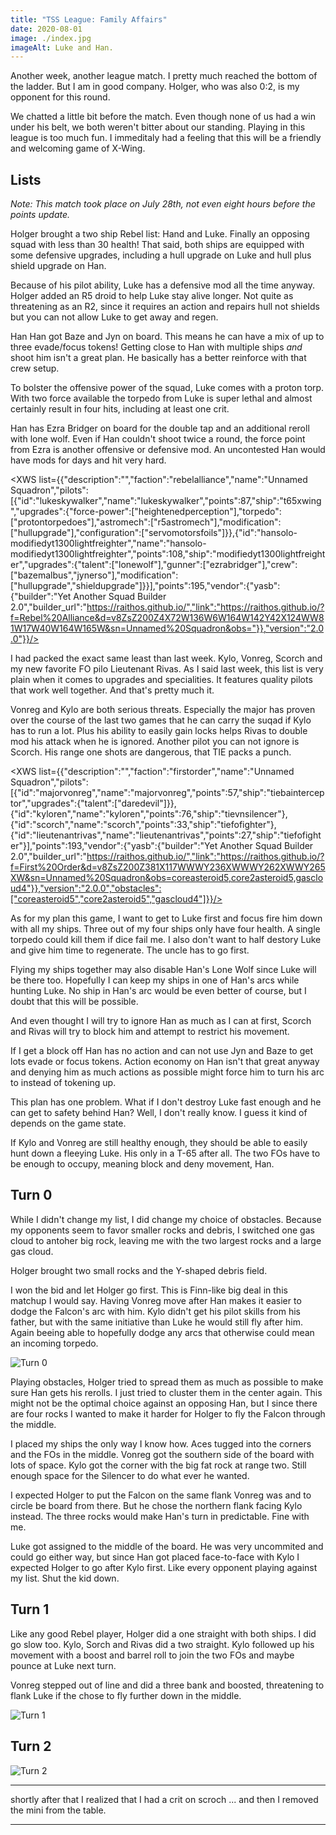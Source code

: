 ```yaml
---
title: "TSS League: Family Affairs"
date: 2020-08-01
image: ./index.jpg
imageAlt: Luke and Han.
---
```


Another week, another league match. I pretty much reached the bottom of the ladder. But I am in good company. Holger, who was also 0:2, is my opponent for this round.

We chatted a little bit before the match. Even though none of us had a win under his belt, we both weren't bitter about our standing. Playing in this league is too much fun. I immeditaly had a feeling that this will be a friendly and welcoming game of X-Wing.

## Lists

*Note: This match took place on July 28th, not even eight hours before the points update.*

Holger brought a two ship Rebel list: Hand and Luke. Finally an opposing squad with less than 30 health! That said, both ships are equipped with some defensive upgrades, including a hull upgrade on Luke and hull plus shield upgrade on Han.

Because of his pilot ability, Luke has a defensive mod all the time anyway. Holger added an R5 droid to help Luke stay alive longer. Not quite as threatening as an R2, since it requires an action and repairs hull not shields but you can not allow Luke to get away and regen.

Han Han got Baze and Jyn on board. This means he can have a mix of up to three evade/focus tokens! Getting close to Han with multiple ships *and* shoot him isn't a great plan. He basically has a better reinforce with that crew setup.

To bolster the offensive power of the squad, Luke comes with a proton torp. With two force available the torpedo from Luke is super lethal and almost certainly result in four hits, including at least one crit.

Han has Ezra Bridger on board for the double tap and an additional reroll with lone wolf. Even if Han couldn't shoot twice a round, the force point from Ezra is another offensive or defensive mod. An uncontested Han would have mods for days and hit very hard.

<XWS list={{"description":"","faction":"rebelalliance","name":"Unnamed Squadron","pilots":[{"id":"lukeskywalker","name":"lukeskywalker","points":87,"ship":"t65xwing","upgrades":{"force-power":["heightenedperception"],"torpedo":["protontorpedoes"],"astromech":["r5astromech"],"modification":["hullupgrade"],"configuration":["servomotorsfoils"]}},{"id":"hansolo-modifiedyt1300lightfreighter","name":"hansolo-modifiedyt1300lightfreighter","points":108,"ship":"modifiedyt1300lightfreighter","upgrades":{"talent":["lonewolf"],"gunner":["ezrabridger"],"crew":["bazemalbus","jynerso"],"modification":["hullupgrade","shieldupgrade"]}}],"points":195,"vendor":{"yasb":{"builder":"Yet Another Squad Builder 2.0","builder_url":"https://raithos.github.io/","link":"https://raithos.github.io/?f=Rebel%20Alliance&d=v8ZsZ200Z4X72W136W6W164W142Y42X124WW81W17W40W164W165W&sn=Unnamed%20Squadron&obs="}},"version":"2.0.0"}}/>

I had packed the exact same least than last week. Kylo, Vonreg, Scorch and my new favorite FO pilo Lieutenant Rivas. As I said last week, this list is very plain when it comes to upgrades and specialities. It features quality pilots that work well together. And that's pretty much it.

Vonreg and Kylo are both serious threats. Especially the major has proven over the course of the last two games that he can carry the suqad if Kylo has to run a lot. Plus his ability to easily gain locks helps Rivas to double mod his attack when he is ignored. Another pilot you can not ignore is Scorch. His range one shots are dangerous, that TIE packs a punch.

<XWS list={{"description":"","faction":"firstorder","name":"Unnamed Squadron","pilots":[{"id":"majorvonreg","name":"majorvonreg","points":57,"ship":"tiebainterceptor","upgrades":{"talent":["daredevil"]}},{"id":"kyloren","name":"kyloren","points":76,"ship":"tievnsilencer"},{"id":"scorch","name":"scorch","points":33,"ship":"tiefofighter"},{"id":"lieutenantrivas","name":"lieutenantrivas","points":27,"ship":"tiefofighter"}],"points":193,"vendor":{"yasb":{"builder":"Yet Another Squad Builder 2.0","builder_url":"https://raithos.github.io/","link":"https://raithos.github.io/?f=First%20Order&d=v8ZsZ200Z381X117WWWY236XWWWY262XWWY265XW&sn=Unnamed%20Squadron&obs=coreasteroid5,core2asteroid5,gascloud4"}},"version":"2.0.0","obstacles":["coreasteroid5","core2asteroid5","gascloud4"]}}/>

As for my plan this game, I want to get to Luke first and focus fire him down with all my ships. Three out of my four ships only have four health. A single torpedo could kill them if dice fail me. I also don't want to half destory Luke and give him time to regenerate. The uncle has to go first.

Flying my ships together may also disable Han's Lone Wolf since Luke will be there too. Hopefully I can keep my ships in one of Han's arcs while hunting Luke. No ship in Han's arc would be even better of course, but I doubt that this will be possible.

And even thought I will try to ignore Han as much as I can at first, Scorch and Rivas will try to block him and attempt to restrict his movement.

If I get a block off Han has no action and can not use Jyn and Baze to get lots evade or focus tokens. Action economy on Han isn't that great anyway and denying him as much actions as possible might force him to turn his arc to instead of tokening up.

This plan has one problem. What if I don't destroy Luke fast enough and he can get to safety behind Han? Well, I don't really know. I guess it kind of depends on the game state.

If Kylo and Vonreg are still healthy enough, they should be able to easily hunt down a fleeying Luke. His only in a T-65 after all. The two FOs have to be enough to occupy, meaning block and deny movement, Han.

## Turn 0

While I didn't change my list, I did change my choice of obstacles. Because my opponents seem to favor smaller rocks and debris, I switched one gas cloud to antoher big rock, leaving me with the two largest rocks and a large gas cloud.

Holger brought two small rocks and the Y-shaped debris field.

I won the bid and let Holger go first. This is Finn-like big deal in this matchup I would say. Having Vonreg move after Han makes it easier to dodge the Falcon's arc with him. Kylo didn't get his pilot skills from his father, but with the same initiative than Luke he would still fly after him. Again beeing able to hopefully dodge any arcs that otherwise could mean an incoming torpedo.

![Turn 0](./0.jpg)

Playing obstacles, Holger tried to spread them as much as possible to make sure Han gets his rerolls. I just tried to cluster them in the center again. This might not be the optimal choice against an opposing Han, but I since there are four rocks I wanted to make it harder for Holger to fly the Falcon through the middle.

I placed my ships the only way I know how. Aces tugged into the corners and the FOs in the middle. Vonreg got the southern side of the board with lots of space. Kylo got the corner with the big fat rock at range two. Still enough space for the Silencer to do what ever he wanted.

I expected Holger to put the Falcon on the same flank Vonreg was and to circle be board from there. But he chose the northern flank facing Kylo instead. The three rocks would make Han's turn in predictable. Fine with me.

Luke got assigned to the middle of the board. He was very uncommited and could go either way, but since Han got placed face-to-face with Kylo I expected Holger to go after Kylo first. Like every opponent playing against my list. Shut the kid down.

## Turn 1

Like any good Rebel player, Holger did a one straight with both ships. I did go slow too. Kylo, Sorch and Rivas did a two straight. Kylo followed up his movement with a boost and barrel roll to join the two FOs and maybe pounce at Luke next turn.

Vonreg stepped out of line and did a three bank and boosted, threatening to flank Luke if the chose to fly further down in the middle.

![Turn 1](./1.jpg)

## Turn 2

![Turn 2](./2.jpg) 

---

shortly after that I realized that I had a crit on scroch ... and then I removed the mini from the table.

---